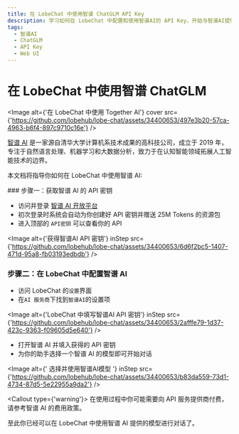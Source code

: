 ```yaml
---
title: 在 LobeChat 中使用智谱 ChatGLM API Key
description: 学习如何在 LobeChat 中配置和使用智谱AI的 API Key，开始与智谱AI提供的模型进行对话。
tags:
  - 智谱AI
  - ChatGLM
  - API Key
  - Web UI
---
```


# 在 LobeChat 中使用智谱 ChatGLM

<Image alt={'在 LobeChat 中使用 Together AI'} cover src={'https://github.com/lobehub/lobe-chat/assets/34400653/497e3b20-57ca-4963-b6f4-897c9710c16e'} />

[智谱 AI](https://www.zhipuai.cn/) 是一家源自清华大学计算机系技术成果的高科技公司，成立于 2019 年，专注于自然语言处理、机器学习和大数据分析，致力于在认知智能领域拓展人工智能技术的边界。

本文档将指导你如何在 LobeChat 中使用智谱 AI:

<Steps>
  ### 步骤一：获取智谱 AI 的 API 密钥

  - 访问并登录 [智谱 AI 开放平台](https://open.bigmodel.cn/)
  - 初次登录时系统会自动为你创建好 API 密钥并赠送 25M Tokens 的资源包
  - 进入顶部的 `API密钥` 可以查看你的 API

  <Image alt={'获得智谱AI API 密钥'} inStep src={'https://github.com/lobehub/lobe-chat/assets/34400653/6d6f2bc5-1407-471d-95a8-fb03193edbdb'} />

  ### 步骤二：在 LobeChat 中配置智谱 AI

  - 访问 LobeChat 的`设置`界面
  - 在`AI 服务商`下找到`智谱AI`的设置项

  <Image alt={'LobeChat 中填写智谱AI API 密钥'} inStep src={'https://github.com/lobehub/lobe-chat/assets/34400653/2afffe79-1d37-423c-9363-f09605d5e640'} />

  - 打开智谱 AI 并填入获得的 API 密钥
  - 为你的助手选择一个智谱 AI 的模型即可开始对话

  <Image alt={' 选择并使用智谱AI模型 '} inStep src={'https://github.com/lobehub/lobe-chat/assets/34400653/b83da559-73d1-4734-87d5-5e22955a9da2'} />

  <Callout type={'warning'}>
    在使用过程中你可能需要向 API 服务提供商付费，请参考智谱 AI 的费用政策。
  </Callout>
</Steps>

至此你已经可以在 LobeChat 中使用智谱 AI 提供的模型进行对话了。

